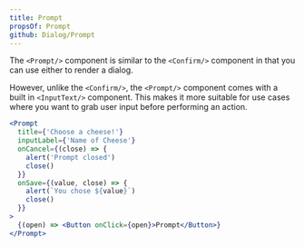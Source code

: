 ```yaml
---
title: Prompt
propsOf: Prompt
github: Dialog/Prompt
---
```


The `<Prompt/>` component is similar to the `<Confirm/>` component in that you can use either to render a dialog.

However, unlike the `<Confirm/>`, the `<Prompt/>` component comes with a built in `<InputText/>` component. This makes it more suitable for use cases where you want to grab user input before performing an action.

```jsx
<Prompt
  title={'Choose a cheese!'}
  inputLabel={'Name of Cheese'}
  onCancel={(close) => {
    alert('Prompt closed')
    close()
  }}
  onSave={(value, close) => {
    alert(`You chose ${value}`)
    close()
  }}
>
  {(open) => <Button onClick={open}>Prompt</Button>}
</Prompt>
```

